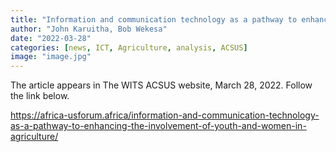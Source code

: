 ```yaml
---
title: "Information and communication technology as a pathway to enhancing the involvement of youth and women in agriculture"
author: "John Karuitha, Bob Wekesa"
date: "2022-03-28"
categories: [news, ICT, Agriculture, analysis, ACSUS]
image: "image.jpg"
---
```


The article appears in The WITS ACSUS website, March 28, 2022. Follow the link below.

<https://africa-usforum.africa/information-and-communication-technology-as-a-pathway-to-enhancing-the-involvement-of-youth-and-women-in-agriculture/>

